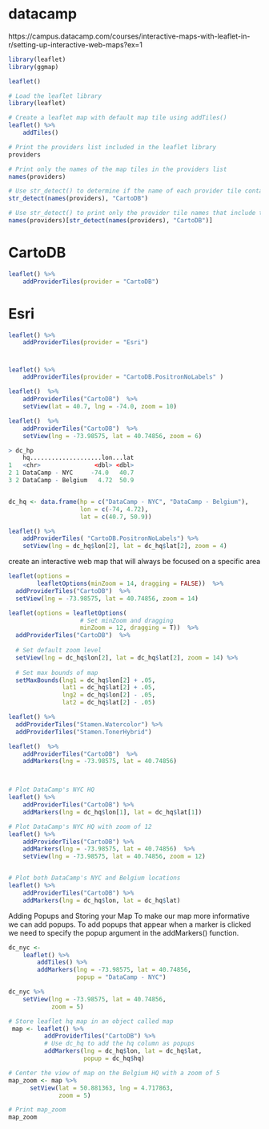 
# datacamp
https://campus.datacamp.com/courses/interactive-maps-with-leaflet-in-r/setting-up-interactive-web-maps?ex=1

```{r}
library(leaflet)
library(ggmap)
```

```{r}
leaflet()
```

```{r}
# Load the leaflet library
library(leaflet)

# Create a leaflet map with default map tile using addTiles()
leaflet() %>%
    addTiles()
```


```{r}
# Print the providers list included in the leaflet library
providers

# Print only the names of the map tiles in the providers list 
names(providers)

# Use str_detect() to determine if the name of each provider tile contains the string "CartoDB"
str_detect(names(providers), "CartoDB")

# Use str_detect() to print only the provider tile names that include the string "CartoDB"
names(providers)[str_detect(names(providers), "CartoDB")]
```

# CartoDB
```{r}
leaflet() %>% 
    addProviderTiles(provider = "CartoDB")
```

# Esri
```{r}
leaflet() %>% 
    addProviderTiles(provider = "Esri")
```

#
```{r}
leaflet() %>% 
    addProviderTiles(provider = "CartoDB.PositronNoLabels" )
```


```{r}
leaflet()  %>% 
    addProviderTiles("CartoDB")  %>% 
    setView(lat = 40.7, lng = -74.0, zoom = 10)
```

```{r}
leaflet()  %>% 
    addProviderTiles("CartoDB")  %>% 
    setView(lng = -73.98575, lat = 40.74856, zoom = 6)

> dc_hp
    hq....................lon...lat
1   <chr>               <dbl> <dbl>
2 1 DataCamp - NYC     -74.0   40.7
3 2 DataCamp - Belgium   4.72  50.9


dc_hq <- data.frame(hp = c("DataCamp - NYC", "DataCamp - Belgium"),
                    lon = c(-74, 4.72),
                    lat = c(40.7, 50.9))

leaflet() %>% 
    addProviderTiles( "CartoDB.PositronNoLabels") %>% 
    setView(lng = dc_hq$lon[2], lat = dc_hq$lat[2], zoom = 4)
```

create an interactive web map that will always be focused on a specific area
```{r}
leaflet(options = 
        leafletOptions(minZoom = 14, dragging = FALSE))  %>% 
  addProviderTiles("CartoDB")  %>% 
  setView(lng = -73.98575, lat = 40.74856, zoom = 14) 
```


```{r}
leaflet(options = leafletOptions(
                    # Set minZoom and dragging 
                    minZoom = 12, dragging = T))  %>% 
  addProviderTiles("CartoDB")  %>% 
  
  # Set default zoom level 
  setView(lng = dc_hq$lon[2], lat = dc_hq$lat[2], zoom = 14) %>% 
  
  # Set max bounds of map 
  setMaxBounds(lng1 = dc_hq$lon[2] + .05, 
               lat1 = dc_hq$lat[2] + .05, 
               lng2 = dc_hq$lon[2] - .05, 
               lat2 = dc_hq$lat[2] - .05) 
```

```{r}
leaflet() %>%
  addProviderTiles("Stamen.Watercolor") %>%
  addProviderTiles("Stamen.TonerHybrid")

leaflet()  %>% 
    addProviderTiles("CartoDB")  %>% 
    addMarkers(lng = -73.98575, lat = 40.74856)



# Plot DataCamp's NYC HQ
leaflet() %>% 
    addProviderTiles("CartoDB") %>% 
    addMarkers(lng = dc_hq$lon[1], lat = dc_hq$lat[1])

# Plot DataCamp's NYC HQ with zoom of 12    
leaflet() %>% 
    addProviderTiles("CartoDB") %>% 
    addMarkers(lng = -73.98575, lat = 40.74856)  %>% 
    setView(lng = -73.98575, lat = 40.74856, zoom = 12) 


# Plot both DataCamp's NYC and Belgium locations
leaflet() %>% 
    addProviderTiles("CartoDB") %>% 
    addMarkers(lng = dc_hq$lon, lat = dc_hq$lat)

```


Adding Popups and Storing your Map
To make our map more informative we can add popups. To add popups that appear when a marker is clicked we need to specify the popup argument in the addMarkers() function.
```{r}
dc_nyc <- 
    leaflet() %>% 
        addTiles() %>% 
        addMarkers(lng = -73.98575, lat = 40.74856, 
                   popup = "DataCamp - NYC") 

dc_nyc %>% 
    setView(lng = -73.98575, lat = 40.74856, 
            zoom = 5)

# Store leaflet hq map in an object called map
 map <- leaflet() %>%
          addProviderTiles("CartoDB") %>%
          # Use dc_hq to add the hq column as popups
          addMarkers(lng = dc_hq$lon, lat = dc_hq$lat,
                     popup = dc_hq$hq)

# Center the view of map on the Belgium HQ with a zoom of 5 
map_zoom <- map %>%
      setView(lat = 50.881363, lng = 4.717863,
              zoom = 5)

# Print map_zoom
map_zoom
```

